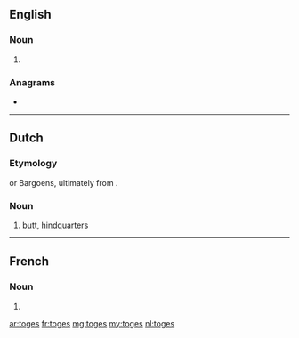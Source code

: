 ==English==

===Noun===
{{head|en|noun plural form}}

# {{plural of|toge|lang=en}}

===Anagrams===
* {{l|en|goest}}

----

==Dutch==

===Etymology===
{{bor|nl|yi|תּחת|tr=tokhes|t=butt}} or Bargoens, ultimately from {{bor|nl|he|תַּחַת|notext=1}}.

===Noun===
{{nl-noun|m|-|-}}

# {{lb|nl|colloquial}} [[butt]], [[hindquarters]]

----

==French==

===Noun===
{{head|fr|noun plural form|g=f}}

# {{plural of|toge|lang=fr}}

[[ar:toges]]
[[fr:toges]]
[[mg:toges]]
[[my:toges]]
[[nl:toges]]